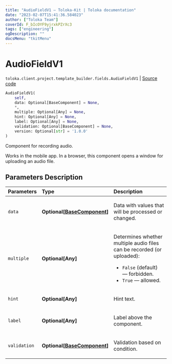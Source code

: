 ```yaml
---
title: "AudioFieldV1 — Toloka-Kit | Toloka documentation"
date: "2023-02-07T15:41:36.584023"
author: ["Toloka Team"]
coverId: F_bIcOYF9yjrxkPZrXc3
tags: ["engineering"]
ogDescription: ""
docsMenu: "tkitMenu"
---
```


# AudioFieldV1
`toloka.client.project.template_builder.fields.AudioFieldV1` | [Source code](https://github.com/Toloka/toloka-kit/blob/v1.1.3/src/client/project/template_builder/fields.py#L72)

```python
AudioFieldV1(
    self,
    data: Optional[BaseComponent] = None,
    *,
    multiple: Optional[Any] = None,
    hint: Optional[Any] = None,
    label: Optional[Any] = None,
    validation: Optional[BaseComponent] = None,
    version: Optional[str] = '1.0.0'
)
```

Component for recording audio.

Works in the mobile app. In a browser, this component opens a window for uploading an audio file.

## Parameters Description

| Parameters | Type | Description |
| :----------| :----| :-----------|
`data`|**Optional\[[BaseComponent](/docs-new/toloka-kit/reference/toloka.client.project.template_builder.base.BaseComponent)\]**|<p>Data with values that will be processed or changed.</p>
`multiple`|**Optional\[Any\]**|<p>Determines whether multiple audio files can be recorded (or uploaded):</p> <ul> <li>`False` (default) — forbidden.</li> <li>`True` — allowed.</li> </ul>
`hint`|**Optional\[Any\]**|<p>Hint text.</p>
`label`|**Optional\[Any\]**|<p>Label above the component.</p>
`validation`|**Optional\[[BaseComponent](/docs-new/toloka-kit/reference/toloka.client.project.template_builder.base.BaseComponent)\]**|<p>Validation based on condition.</p>
